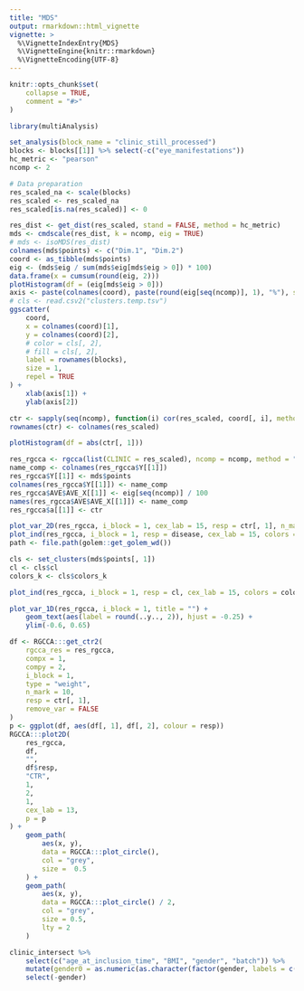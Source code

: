```yaml
---
title: "MDS"
output: rmarkdown::html_vignette
vignette: >
  %\VignetteIndexEntry{MDS}
  %\VignetteEngine{knitr::rmarkdown}
  %\VignetteEncoding{UTF-8}
---
```


```r
knitr::opts_chunk$set(
    collapse = TRUE,
    comment = "#>"
)
```

```r
library(multiAnalysis)
```
```r
set_analysis(block_name = "clinic_still_processed")
blocks <- blocks[[1]] %>% select(-c("eye_manifestations"))
hc_metric <- "pearson"
ncomp <- 2

# Data preparation
res_scaled_na <- scale(blocks)
res_scaled <- res_scaled_na
res_scaled[is.na(res_scaled)] <- 0

res_dist <- get_dist(res_scaled, stand = FALSE, method = hc_metric)
mds <- cmdscale(res_dist, k = ncomp, eig = TRUE)
# mds <- isoMDS(res_dist)
colnames(mds$points) <- c("Dim.1", "Dim.2")
coord <- as_tibble(mds$points)
eig <- (mds$eig / sum(mds$eig[mds$eig > 0]) * 100)
data.frame(x = cumsum(round(eig, 2)))
plotHistogram(df = (eig[mds$eig > 0]))
axis <- paste(colnames(coord), paste(round(eig[seq(ncomp)], 1), "%"), sep = " - ")
# cls <- read.csv2("clusters.temp.tsv")
ggscatter(
    coord,
    x = colnames(coord)[1],
    y = colnames(coord)[2],
    # color = cls[, 2],
    # fill = cls[, 2],
    label = rownames(blocks),
    size = 1,
    repel = TRUE
) +
    xlab(axis[1]) +
    ylab(axis[2])

ctr <- sapply(seq(ncomp), function(i) cor(res_scaled, coord[, i], method = "spearman"))
rownames(ctr) <- colnames(res_scaled)

plotHistogram(df = abs(ctr[, 1]))

res_rgcca <- rgcca(list(CLINIC = res_scaled), ncomp = ncomp, method = "pca", scale = FALSE)
name_comp <- colnames(res_rgcca$Y[[1]])
res_rgcca$Y[[1]] <- mds$points
colnames(res_rgcca$Y[[1]]) <- name_comp
res_rgcca$AVE$AVE_X[[1]] <- eig[seq(ncomp)] / 100
names(res_rgcca$AVE$AVE_X[[1]]) <- name_comp
res_rgcca$a[[1]] <- ctr

plot_var_2D(res_rgcca, i_block = 1, cex_lab = 15, resp = ctr[, 1], n_mark = 50, remove_var = FALSE)
plot_ind(res_rgcca, i_block = 1, resp = disease, cex_lab = 15, colors = colors_var[seq(2) + 9])
path <- file.path(golem::get_golem_wd())

cls <- set_clusters(mds$points[, 1])
cl <- cls$cl
colors_k <- cls$colors_k

plot_ind(res_rgcca, i_block = 1, resp = cl, cex_lab = 15, colors = colors_k)

plot_var_1D(res_rgcca, i_block = 1, title = "") +
    geom_text(aes(label = round(..y.., 2)), hjust = -0.25) +
    ylim(-0.6, 0.65)

df <- RGCCA:::get_ctr2(
    rgcca_res = res_rgcca,
    compx = 1,
    compy = 2,
    i_block = 1,
    type = "weight",
    n_mark = 10,
    resp = ctr[, 1],
    remove_var = FALSE
)
p <- ggplot(df, aes(df[, 1], df[, 2], colour = resp))
RGCCA:::plot2D(
    res_rgcca,
    df,
    "",
    df$resp,
    "CTR",
    1,
    2,
    1,
    cex_lab = 13,
    p = p
) +
    geom_path(
        aes(x, y),
        data = RGCCA:::plot_circle(),
        col = "grey",
        size =  0.5
    ) +
    geom_path(
        aes(x, y),
        data = RGCCA:::plot_circle() / 2,
        col = "grey",
        size = 0.5,
        lty = 2
    )

clinic_intersect %>%
    select(c("age_at_inclusion_time", "BMI", "gender", "batch")) %>%
    mutate(gender0 = as.numeric(as.character(factor(gender, labels = c(1, 0))))) %>%
    select(-gender)
```
